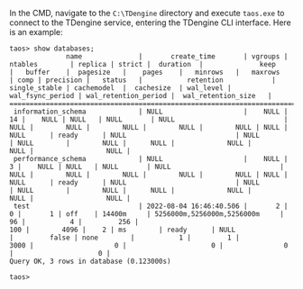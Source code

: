 In the CMD, navigate to the `C:\TDengine` directory and execute `taos.exe` to connect to the TDengine service, entering the TDengine CLI interface. Here is an example:

```text
taos> show databases;
              name              |       create_time       | vgroups |        ntables        | replica | strict |  duration  |              keep              |   buffer    |  pagesize   |    pages    |   minrows   |   maxrows   | comp | precision |   status   |           retention            | single_stable | cachemodel  |  cachesize  | wal_level | wal_fsync_period | wal_retention_period |  wal_retention_size   |
===============================================================================================================================================================================================================================================================================================================================================================================================================================
 information_schema             | NULL                    |    NULL |                    14 |    NULL | NULL   | NULL       | NULL                           |        NULL |        NULL |        NULL |        NULL |        NULL | NULL | NULL      | ready      | NULL                           | NULL          | NULL        |        NULL |      NULL |             NULL |                 NULL |                  NULL |
 performance_schema             | NULL                    |    NULL |                     3 |    NULL | NULL   | NULL       | NULL                           |        NULL |        NULL |        NULL |        NULL |        NULL | NULL | NULL      | ready      | NULL                           | NULL          | NULL        |        NULL |      NULL |             NULL |                 NULL |                  NULL |
 test                           | 2022-08-04 16:46:40.506 |       2 |                     0 |       1 | off    | 14400m     | 5256000m,5256000m,5256000m     |          96 |           4 |         256 |
100 |        4096 |    2 | ms        | ready      | NULL                           |         false | none        |           1 |         1 |             3000 |                    0 |                     0 |               0 |                     0 |
Query OK, 3 rows in database (0.123000s)

taos>
```
